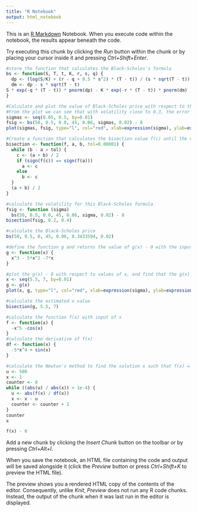 ```yaml
---
title: "R Notebook"
output: html_notebook
---
```


This is an [R Markdown](http://rmarkdown.rstudio.com) Notebook. When you execute code within the notebook, the results appear beneath the code. 

Try executing this chunk by clicking the *Run* button within the chunk or by placing your cursor inside it and pressing *Ctrl+Shift+Enter*. 

```r
#store the function that calculates the Black-Scholes's formula
bs <- function(S, T, t, K, r, s, q) {
  dp <- (log(S/K) + (r - q + 0.5 * s^2) * (T - t)) / (s * sqrt(T - t))
  dm <- dp - s * sqrt(T - t)
S * exp(-q * (T - t)) * pnorm(dp) - K * exp(-r * (T - t)) * pnorm(dm)
}
```




```r
#Calculate and plot the value of Black-Scholes price with respect to the volatility
#From the plot we can see that with volatility close to 0.3, the error from the real option price is close to 0.
sigmas <- seq(0.05, 0.5, by=0.01)
fsig <- bs(50, 0.5, 0.0, 45, 0.06, sigmas, 0.02) - 8
plot(sigmas, fsig, type="l", col="red", xlab=expression(sigma), ylab=expression(f(sigma)), lwd=2)
```


```r
#Create a function that calculates the bisection value f(c) until the error is within the tolerance of 0.00001
bisection <- function(f, a, b, tol=0.00001) {
  while (b - a > tol) {
    c <- (a + b) / 2
    if (sign(f(c)) == sign(f(a)))
      a <- c
    else
      b <- c
  }
  (a + b) / 2
}
```


```r
#calculate the volatility for this Black-Scholes formula
fsig <- function (sigma)
  bs(50, 0.5, 0.0, 45, 0.06, sigma, 0.02) - 8
bisection(fsig, 0.2, 0.4)
```


```r
#calculate the Black-Scholes price
bs(50, 0.5, 0, 45, 0.06, 0.3433594, 0.02)
```


```r
#define the function g and returns the value of g(x) - 0 with the input of x
g <- function(x) {
  x^3 - 5*x^2 -7*x
}
```

```r
#plot the g(x) - 0 with respect to values of x, and find that the g(x) is closest to 0 when x is around 6
x <- seq(5.5, 7, by=0.01)
g <- g(x)
plot(x, g, type="l", col="red", xlab=expression(sigma), ylab=expression(f(sigma)), lwd=2)
```

```r
#calculate the estimated x value
bisection(g, 5.5, 7)
```


```r
#calculate the function f(x) with input of x
f <- function(x) {
  -x^5 -cos(x)
}
#calculate the derivative of f(x)
df <- function(x) {
  -5*x^4 + sin(x)
}
```

```r
#calculate the Newton's method to find the solution x such that f(x) = 0, counter keeps track of how many time of iterations
u <- 500
x <- 1
counter <- 0
while ((abs(u) / abs(x)) > 1e-4) {
  u <- abs(f(x) / df(x))
  x <- x - u
  counter <- counter + 1
}
counter
x
```


```r
f(x) - 0
```


Add a new chunk by clicking the *Insert Chunk* button on the toolbar or by pressing *Ctrl+Alt+I*.

When you save the notebook, an HTML file containing the code and output will be saved alongside it (click the *Preview* button or press *Ctrl+Shift+K* to preview the HTML file).

The preview shows you a rendered HTML copy of the contents of the editor. Consequently, unlike *Knit*, *Preview* does not run any R code chunks. Instead, the output of the chunk when it was last run in the editor is displayed.
